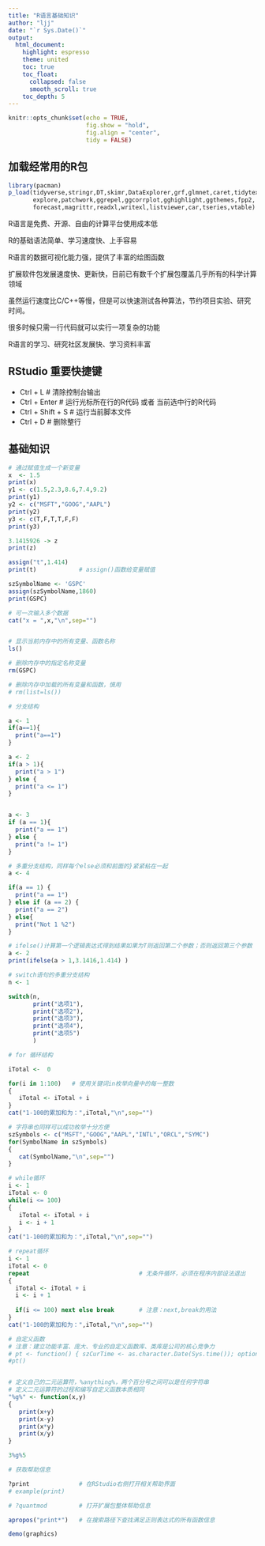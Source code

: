 ```yaml
---
title: "R语言基础知识"
author: "ljj"
date: "`r Sys.Date()`"
output: 
  html_document:
    highlight: espresso
    theme: united
    toc: true
    toc_float:
      collapsed: false
      smooth_scroll: true
    toc_depth: 5
---
```


```r
knitr::opts_chunk$set(echo = TRUE,
                      fig.show = "hold",
                      fig.align = "center",
                      tidy = FALSE)
```

## 加载经常用的R包

```r
library(pacman)
p_load(tidyverse,stringr,DT,skimr,DataExplorer,grf,glmnet,caret,tidytext,
       explore,patchwork,ggrepel,ggcorrplot,gghighlight,ggthemes,fpp2,
       forecast,magrittr,readxl,writexl,listviewer,car,tseries,vtable)
```

R语言是免费、开源、自由的计算平台使用成本低

R的基础语法简单、学习速度快、上手容易

R语言的数据可视化能力强，提供了丰富的绘图函数

扩展软件包发展速度快、更新快，目前已有数千个扩展包覆盖几乎所有的科学计算领域

虽然运行速度比C/C++等慢，但是可以快速测试各种算法，节约项目实验、研究时间。

很多时候只需一行代码就可以实行一项复杂的功能

R语言的学习、研究社区发展快、学习资料丰富
   
## RStudio 重要快捷键

- Ctrl + L              # 清除控制台输出
- Ctrl + Enter          # 运行光标所在行的R代码 或者 当前选中行的R代码
- Ctrl + Shift + S      # 运行当前脚本文件
- Ctrl + D              # 删除整行

## 基础知识

```r
# 通过赋值生成一个新变量
x  <- 1.5
print(x)
y1 <- c(1.5,2.3,8.6,7.4,9.2)
print(y1)
y2 <- c("MSFT","GOOG","AAPL")
print(y2)
y3 <- c(T,F,T,T,F,F)
print(y3)

3.1415926 -> z
print(z)               

assign("t",1.414)
print(t)            # assign()函数给变量赋值

szSymbolName <- 'GSPC'                
assign(szSymbolName,1860)
print(GSPC)
```

```r
# 可一次输入多个数据
cat("x = ",x,"\n",sep="")


# 显示当前内存中的所有变量、函数名称
ls()

# 删除内存中的指定名称变量
rm(GSPC)

# 删除内存中加载的所有变量和函数，慎用
# rm(list=ls())
```

```r

# 分支结构

a <- 1
if(a==1){
  print("a==1")
}

a <- 2
if(a > 1){
  print("a > 1")
} else {
  print("a <= 1")
}        


a <- 3
if (a == 1){
  print("a == 1")
} else {
  print("a != 1")
}
```

```r

# 多重分支结构，同样每个else必须和前面的}紧紧粘在一起
a <- 4

if(a == 1) {
  print("a == 1")
} else if (a == 2) {
  print("a == 2")
} else{
  print("Not 1 %2")
}

# ifelse()计算第一个逻辑表达式得到结果如果为T则返回第二个参数；否则返回第三个参数
a <- 2
print(ifelse(a > 1,3.1416,1.414) )
```

```r
# switch语句的多重分支结构
n <- 1

switch(n,
       print("选项1"),
       print("选项2"),
       print("选项3"),
       print("选项4"),
       print("选项5")
       )
```

```r
# for 循环结构

iTotal <-  0

for(i in 1:100)   # 使用关键词in枚举向量中的每一整数
{
   iTotal <- iTotal + i
} 
cat("1-100的累加和为：",iTotal,"\n",sep="")

```

```r
# 字符串也同样可以成功枚举十分方便
szSymbols <- c("MSFT","GOOG","AAPL","INTL","ORCL","SYMC")
for(SymbolName in szSymbols)
{
   cat(SymbolName,"\n",sep="")
}
```

```r

# while循环
i <- 1
iTotal <- 0
while(i <= 100)
{
   iTotal <- iTotal + i
   i <- i + 1
}
cat("1-100的累加和为：",iTotal,"\n",sep="")
```

```r
# repeat循环
i <- 1
iTotal <- 0
repeat                               # 无条件循环，必须在程序内部设法退出
{
  iTotal <- iTotal + i
  i <- i + 1
  
  if(i <= 100) next else break       # 注意：next,break的用法
}
cat("1-100的累加和为：",iTotal,"\n",sep="")
```

```r
# 自定义函数
# 注意：建立功能丰富、庞大、专业的自定义函数库、类库是公司的核心竞争力
# pt <- function() { szCurTime <- as.character.Date(Sys.time()); options(prompt=paste(szCurTime,">",sep="")) }
#pt()


# 定义自己的二元运算符，%anything%，两个百分号之间可以是任何字符串
# 定义二元运算符的过程和编写自定义函数本质相同
"%g%" <- function(x,y)
{
   print(x+y)
   print(x-y)
   print(x*y)
   print(x/y)
}  

3%g%5
```

```r

# 获取帮助信息

?print              # 在RStudio右侧打开相关帮助界面
# example(print)

# ?quantmod         # 打开扩展包整体帮助信息

apropos("print*")   # 在搜索路径下查找满足正则表达式的所有函数信息

demo(graphics)

```

